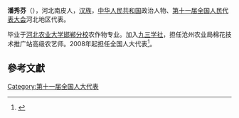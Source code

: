 '''潘秀芬'''（{{bd|1970年||}}），河北南皮人，[[汉族|汉族]]，[[中华人民共和国|中华人民共和国]]政治人物、[[第十一届全国人民代表大会|第十一届全国人民代表大会]]河北地区代表。

毕业于[[河北农业大学邯郸分校|河北农业大学邯郸分校]]农作物专业。加入[[九三学社|九三学社]]，担任沧州农业局棉花技术推广站高级农艺师。2008年起担任全国人大代表<ref>{{cite news|title=全国人大代表信息-潘秀芬|url= http://210.82.31.1:8084/delegate/viewDelegate.action?dbid=110221|accessdate=2013-04-05|newspaper=全国人大网|archive-url=https://web.archive.org/web/20140106110833/http://www.npc.gov.cn/delegate/viewDelegate.action?dbid=110221|archive-date=2014-01-06|dead-url=yes}}</ref>。

==參考文獻==
{{reflist}}
[[Category:第十一届全国人大代表|Category:第十一届全国人大代表]]
{{China-poli-bio-stub}}